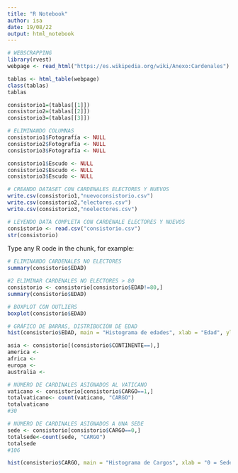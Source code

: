 ```yaml
---
title: "R Notebook"
author: isa
date: 19/08/22
output: html_notebook
---
```



```r
# WEBSCRAPPING
library(rvest)
webpage <- read_html("https://es.wikipedia.org/wiki/Anexo:Cardenales")

tablas <- html_table(webpage)
class(tablas)
tablas

consistorio1=(tablas[[1]])
consistorio2=(tablas[[2]])
consistorio3=(tablas[[3]])

# ELIMINANDO COLUMNAS
consistorio1$Fotografía <- NULL
consistorio2$Fotografía <- NULL
consistorio3$Fotografía <- NULL

consistorio1$Escudo <- NULL
consistorio2$Escudo <- NULL
consistorio3$Escudo <- NULL
```


```r
# CREANDO DATASET CON CARDENALES ELECTORES Y NUEVOS
write.csv(consistorio1,"nuevoconsistorio.csv")
write.csv(consistorio2,"electores.csv")
write.csv(consistorio3,"noelectores.csv")
```

```r
# LEYENDO DATA COMPLETA CON CARDENALE ELECTORES Y NUEVOS
consistorio <- read.csv("consistorio.csv")
str(consistorio)
```

Type any R code in the chunk, for example:
```r
# ELIMINANDO CARDENALES NO ELECTORES
summary(consistorio$EDAD)
```


```r
#2 ELIMINAR CARDENALES NO ELECTORES > 80
consistorio <- consistorio[consistorio$EDAD!=80,]
summary(consistorio$EDAD)
```

```r
# BOXPLOT CON OUTLIERS
boxplot(consistorio$EDAD)
```

```r
# GRÁFICO DE BARRAS, DISTRIBUCIÓN DE EDAD
hist(consistorio$EDAD, main = "Histograma de edades", xlab = "Edad", ylab = "Totales")
```


```r
asia <- consistorio[(consistorio$CONTINENTE==),]
america <-
africa <-
europa <-
australia <-
```


```r
# NÚMERO DE CARDINALES ASIGNADOS AL VATICANO
vaticano <- consistorio[consistorio$CARGO==1,]
totalvaticano<- count(vaticano, "CARGO")
totalvaticano
#30
```



```r
# NÚMERO DE CARDINALES ASIGNADOS A UNA SEDE
sede <- consistorio[consistorio$CARGO==0,]
totalsede<-count(sede, "CARGO")
totalsede
#106
```

```r
hist(consistorio$CARGO, main = "Histograma de Cargos", xlab = "0 = Sede, 1 = Vaticano", ylab = "Totales")
```
```r

```

```r

```
